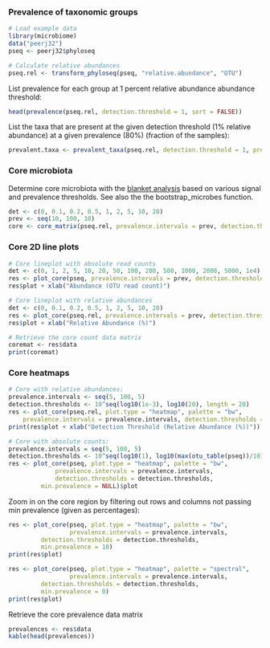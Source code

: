 ### Prevalence of taxonomic groups


```r
# Load example data
library(microbiome)
data("peerj32")
pseq <- peerj32$phyloseq

# Calculate relative abundances
pseq.rel <- transform_phyloseq(pseq, "relative.abundance", "OTU")
```


List prevalence for each group at 1 percent relative abundance abundance threshold:

```r
head(prevalence(pseq.rel, detection.threshold = 1, sort = FALSE))
```


List the taxa that are present at the given detection threshold (1% relative abundance) at a given prevalence (80%) (fraction of the samples):

```r
prevalent.taxa <- prevalent_taxa(pseq.rel, detection.threshold = 1, prevalence.threshold = 80)
```


### Core microbiota

Determine core microbiota with the [blanket
analysis](http://onlinelibrary.wiley.com/doi/10.1111/j.1469-0691.2012.03855.x/abstract)
based on various signal and prevalence thresholds. See also the the
bootstrap_microbes function.
 
```r
det <- c(0, 0.1, 0.2, 0.5, 1, 2, 5, 10, 20)
prev <- seq(10, 100, 10)
core <- core_matrix(pseq.rel, prevalence.intervals = prev, detection.thresholds = det)
```

### Core 2D line plots

```r
# Core lineplot with absolute read counts
det <- c(0, 1, 2, 5, 10, 20, 50, 100, 200, 500, 1000, 2000, 5000, 1e4)
res <- plot_core(pseq, prevalence.intervals = prev, detection.thresholds = det, plot.type = "lineplot")
res$plot + xlab("Abundance (OTU read count)")

# Core lineplot with relative abundances
det <- c(0, 0.1, 0.2, 0.5, 1, 2, 5, 10, 20)
res <- plot_core(pseq.rel, prevalence.intervals = prev, detection.thresholds = det, plot.type = "lineplot")
res$plot + xlab("Relative Abundance (%)")

# Retrieve the core count data matrix
coremat <- res$data
print(coremat)
```


### Core heatmaps


```r
# Core with relative abundances:
prevalence.intervals <- seq(5, 100, 5)
detection.thresholds <- 10^seq(log10(1e-3), log10(20), length = 20)
res <- plot_core(pseq.rel, plot.type = "heatmap", palette = "bw",
    prevalence.intervals = prevalence.intervals, detection.thresholds = detection.thresholds) 
print(res$plot + xlab("Detection Threshold (Relative Abundance (%))"))

# Core with absolute counts:
prevalence.intervals = seq(5, 100, 5)
detection.thresholds <- 10^seq(log10(1), log10(max(otu_table(pseq))/10), length = 20)		 
res <- plot_core(pseq, plot.type = "heatmap", palette = "bw",
       		 prevalence.intervals = prevalence.intervals,
       		 detection.thresholds = detection.thresholds,
		 min.prevalence = NULL)$plot
```


Zoom in on the core region by filtering out rows and columns not passing min prevalence (given as percentages):

```r
res <- plot_core(pseq, plot.type = "heatmap", palette = "bw",
                 prevalence.intervals = prevalence.intervals,
		 detection.thresholds = detection.thresholds,
		 min.prevalence = 10)
print(res$plot)		 

res <- plot_core(pseq, plot.type = "heatmap", palette = "spectral",
                 prevalence.intervals = prevalence.intervals,
		 detection.thresholds = detection.thresholds,
		 min.prevalence = 0)		 
print(res$plot)		 
```


Retrieve the core prevalence data matrix

```r
prevalences <- res$data
kable(head(prevalences))
```

